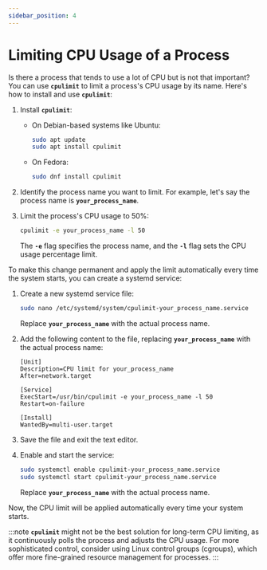 ```yaml
---
sidebar_position: 4
---
```


# Limiting CPU Usage of a Process

Is there a process that tends to use a lot of CPU but is not that important? You can use **`cpulimit`** to limit a process's CPU usage by its name. Here's how to install and use **`cpulimit`**:

1. Install **`cpulimit`**:
   - On Debian-based systems like Ubuntu:
     ```bash
     sudo apt update
     sudo apt install cpulimit
     ```
   - On Fedora:
     ```bash
     sudo dnf install cpulimit
     ```

2. Identify the process name you want to limit. For example, let's say the process name is **`your_process_name`**.

3. Limit the process's CPU usage to 50%:
   ```bash
   cpulimit -e your_process_name -l 50
   ```
   The **`-e`** flag specifies the process name, and the **`-l`** flag sets the CPU usage percentage limit.

To make this change permanent and apply the limit automatically every time the system starts, you can create a systemd service:

1. Create a new systemd service file:
   ```bash
   sudo nano /etc/systemd/system/cpulimit-your_process_name.service
   ```
   Replace **`your_process_name`** with the actual process name.

2. Add the following content to the file, replacing **`your_process_name`** with the actual process name:
   ```
   [Unit]
   Description=CPU limit for your_process_name
   After=network.target
   
   [Service]
   ExecStart=/usr/bin/cpulimit -e your_process_name -l 50
   Restart=on-failure
   
   [Install]
   WantedBy=multi-user.target
   ```

3. Save the file and exit the text editor.

4. Enable and start the service:
   ```bash
   sudo systemctl enable cpulimit-your_process_name.service
   sudo systemctl start cpulimit-your_process_name.service
   ```
   Replace **`your_process_name`** with the actual process name.

Now, the CPU limit will be applied automatically every time your system starts.

:::note
**`cpulimit`** might not be the best solution for long-term CPU limiting, as it continuously polls the process and adjusts the CPU usage. For more sophisticated control, consider using Linux control groups (cgroups), which offer more fine-grained resource management for processes.
:::
